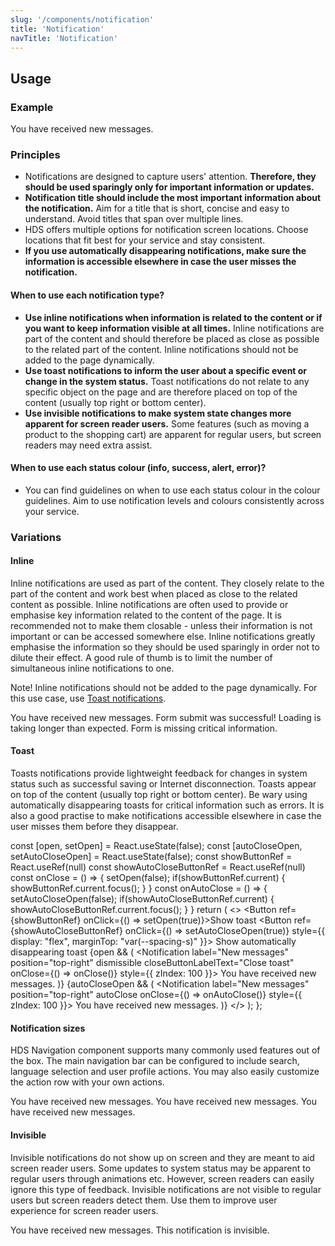 ```yaml
---
slug: '/components/notification'
title: 'Notification'
navTitle: 'Notification'
---
```




## Usage

### Example

<PlaygroundPreview>
  <Notification label="New messages">You have received new messages.</Notification>
</PlaygroundPreview>

### Principles

- Notifications are designed to capture users' attention. **Therefore, they should be used sparingly only for important information or updates.**
- **Notification title should include the most important information about the notification.** Aim for a title that is short, concise and easy to understand. Avoid titles that span over multiple lines.
- HDS offers multiple options for notification screen locations. Choose locations that fit best for your service and stay consistent.
- **If you use automatically disappearing notifications, make sure the information is accessible elsewhere in case the user misses the notification.**

#### When to use each notification type?

- **Use inline notifications when information is related to the content or if you want to keep information visible at all times.** Inline notifications are part of the content and should therefore be placed as close as possible to the related part of the content. Inline notifications should not be added to the page dynamically.
- **Use toast notifications to inform the user about a specific event or change in the system status.** Toast notifications do not relate to any specific object on the page and are therefore placed on top of the content (usually top right or bottom center).
- **Use invisible notifications to make system state changes more apparent for screen reader users.** Some features (such as moving a product to the shopping cart) are apparent for regular users, but screen readers may need extra assist.

#### When to use each status colour (info, success, alert, error)?

- You can find guidelines on when to use each status colour in the <InternalLink href="/foundation/design-tokens/colour#ui-colours">colour guidelines</InternalLink>. Aim to use notification levels and colours consistently across your service.

### Variations

#### Inline

Inline notifications are used as part of the content. They closely relate to the part of the content and work best when placed as close to the related content as possible. Inline notifications are often used to provide or emphasise key information related to the content of the page. It is recommended not to make them closable - unless their information is not important or can be accessed somewhere else. Inline notifications greatly emphasise the information so they should be used sparingly in order not to dilute their effect. A good rule of thumb is to limit the number of simultaneous inline notifications to one.

Note! Inline notifications should not be added to the page dynamically. For this use case, use [Toast notifications](#toast).

<PlaygroundPreview>
  <Notification label="New messages">You have received new messages.</Notification>
  <Notification label="Form done" type="success" style={{ marginTop: 'var(--spacing-s)' }}>
    Form submit was successful!
  </Notification>
  <Notification label="Slow loading" type="alert" style={{ marginTop: 'var(--spacing-s)' }}>
    Loading is taking longer than expected.
  </Notification>
  <Notification label="Missing information" type="error" style={{ marginTop: 'var(--spacing-s)' }}>
    Form is missing critical information.
  </Notification>
</PlaygroundPreview>

#### Toast

Toasts notifications provide lightweight feedback for changes in system status such as successful saving or Internet disconnection. Toasts appear on top of the content (usually top right or bottom center). Be wary using automatically disappearing toasts for critical information such as errors. It is also a good practise to make notifications accessible elsewhere in case the user misses them before they disappear.

  const [open, setOpen] = React.useState(false);
  const [autoCloseOpen, setAutoCloseOpen] = React.useState(false);
  const showButtonRef = React.useRef(null)
  const showAutoCloseButtonRef = React.useRef(null)
  const onClose = () => {
    setOpen(false);
    if(showButtonRef.current) {
      showButtonRef.current.focus();
    }
  }
  const onAutoClose = () => {
    setAutoCloseOpen(false);
    if(showAutoCloseButtonRef.current) {
      showAutoCloseButtonRef.current.focus();
    }
  }
  return (
    <>
      <Button ref={showButtonRef} onClick={() => setOpen(true)}>Show toast</Button>
      <Button ref={showAutoCloseButtonRef} onClick={() => setAutoCloseOpen(true)} style={{ display: "flex", marginTop: "var(--spacing-s)" }}>
        Show automatically disappearing toast
      </Button>
      {open && (
        <Notification
          label="New messages"
          position="top-right"
          dismissible
          closeButtonLabelText="Close toast"
          onClose={() => onClose()}
          style={{ zIndex: 100 }}>
          You have received new messages.
        </Notification>
      )}
      {autoCloseOpen && (
        <Notification
          label="New messages"
          position="top-right"
          autoClose
          onClose={() => onAutoClose()}
          style={{ zIndex: 100 }}>
          You have received new messages.
        </Notification>
      )}
    </>
  );
};

<PlaygroundPreview>
  <ToastExample />
</PlaygroundPreview>

#### Notification sizes

HDS Navigation component supports many commonly used features out of the box. The main navigation bar can be configured to include search, language selection and user profile actions. You may also easily customize the action row with your own actions.

<PlaygroundPreview>
  <Notification size="large" label="New messages">
    You have received new messages.
  </Notification>
  <Notification size="default" label="New messages" style={{ marginTop: 'var(--spacing-s)' }}>
    You have received new messages.
  </Notification>
  <Notification size="small" label="New messages" style={{ marginTop: 'var(--spacing-s)' }}>
    You have received new messages.
  </Notification>
</PlaygroundPreview>

#### Invisible

Invisible notifications do not show up on screen and they are meant to aid screen reader users. Some updates to system status may be apparent to regular users through animations etc. However, screen readers can easily ignore this type of feedback. Invisible notifications are not visible to regular users but screen readers detect them. Use them to improve user experience for screen reader users.

<PlaygroundPreview>
  <Notification label="New messages" invisible>
    You have received new messages. This notification is invisible.
  </Notification>
</PlaygroundPreview>
